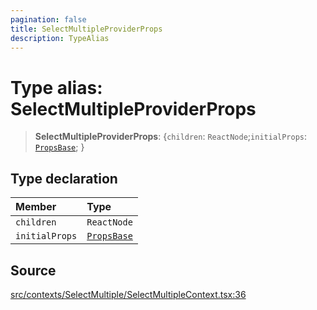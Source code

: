 ```yaml
---
pagination: false
title: SelectMultipleProviderProps
description: TypeAlias
---
```


# Type alias: SelectMultipleProviderProps

> **SelectMultipleProviderProps**: \{`children`: `ReactNode`;`initialProps`: [`PropsBase`](/api/latest/interfaces/PropsBase.mdx);  }

## Type declaration

| Member | Type |
| :------ | :------ |
| `children` | `ReactNode` |
| `initialProps` | [`PropsBase`](/api/latest/interfaces/PropsBase.mdx) |

## Source

[src/contexts/SelectMultiple/SelectMultipleContext.tsx:36](https://github.com/gpbl/react-day-picker/blob/575f9be39/src/contexts/SelectMultiple/SelectMultipleContext.tsx#L36)

